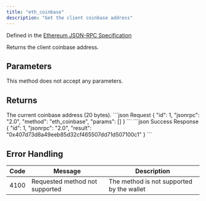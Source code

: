 ```yaml
---
title: "eth_coinbase"
description: "Get the client coinbase address"
---
```


Defined in the [Ethereum JSON-RPC Specification](https://ethereum.org/en/developers/docs/apis/json-rpc/)

<Info>
Returns the client coinbase address.
</Info>

## Parameters

This method does not accept any parameters.

## Returns

<ResponseField name="result" type="string">
The current coinbase address (20 bytes).
</ResponseField>

<RequestExample>
```json Request
{
  "id": 1,
  "jsonrpc": "2.0",
  "method": "eth_coinbase",
  "params": []
}
```
</RequestExample>

<ResponseExample>
```json Success Response
{
  "id": 1,
  "jsonrpc": "2.0",
  "result": "0x407d73d8a49eeb85d32cf465507dd71d507100c1"
}
```
</ResponseExample>

## Error Handling

| Code | Message                        | Description |
| ---- | ------------------------------ | ----------- |
| 4100 | Requested method not supported | The method is not supported by the wallet |


<PolicyBanner />